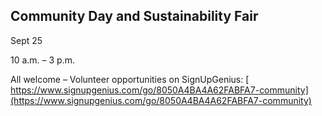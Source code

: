 ## Community Day and Sustainability&nbsp;Fair

Sept 25

10 a.m. – 3 p.m.

All welcome – Volunteer opportunities on&nbsp;SignUpGenius: [
https://www.signupgenius.com/go/8050A4BA4A62FABFA7-community](https://www.signupgenius.com/go/8050A4BA4A62FABFA7-community)
